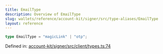 ```yaml
---
title: EmailType
description: Overview of EmailType
slug: wallets/reference/account-kit/signer/src/type-aliases/EmailType
layout: reference
---
```


```ts
type EmailType = "magicLink" | "otp";
```

Defined in: [account-kit/signer/src/client/types.ts:74](https://github.com/alchemyplatform/aa-sdk/blob/4987bdd63823427c48ec21401b71fa3cfc2d0675/account-kit/signer/src/client/types.ts#L74)
